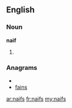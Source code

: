 ==English==
===Noun===
'''naif'''
# {{plural of|[[naif]]}}

===Anagrams===
* {{alphagram|afins}}
* [[fains#English|fains]]

[[ar:naifs]]
[[fr:naifs]]
[[my:naifs]]